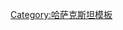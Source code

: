 {{Navbox
|name = 卡拉干达州
|title = [[Image:Flag of Kazakhstan.svg|35px|Flag of Kazakhstan]] [[卡拉干达州]]
|state    = {{{state|autocollapse}}}
|listclass = hlist
|image=[[File:Kar obl.svg|160px]]
|above = 首府: '''[[卡拉干达]]'''
|group1= 区
|list1 =
* [[阿拜区 (卡拉干达州)|阿拜区]] 
* [[阿克托盖区 (卡拉干达州)|阿克托盖区]] 
* [[布哈尔-日劳区]] 
* [[卡尔卡拉雷区]] 
* [[努拉区]] 
* [[奥萨卡罗夫区]] 
* [[舍特区]] 
* [[乌累陶区]] 
* [[扎纳阿尔卡区]]
|group2= 主要城市
|list2 =
* [[阿拜 (哈萨克)|阿拜]] 
* [[巴尔喀什]] 
* [[杰兹卡兹甘]] 
* [[卡拉干达]] 
* [[卡拉扎尔]] 
* [[Karkaraly]] 
* [[Priozersk, Kazakhstan|Priozersk]] 
* [[萨兰 (哈萨克斯坦)|萨兰]] 
* [[萨特帕耶夫]] 
* [[沙赫京斯克]] 
* [[铁米尔套]]
}}<noinclude>
{{collapsible option}}
[[Category:哈萨克斯坦模板]] 
</noinclude>